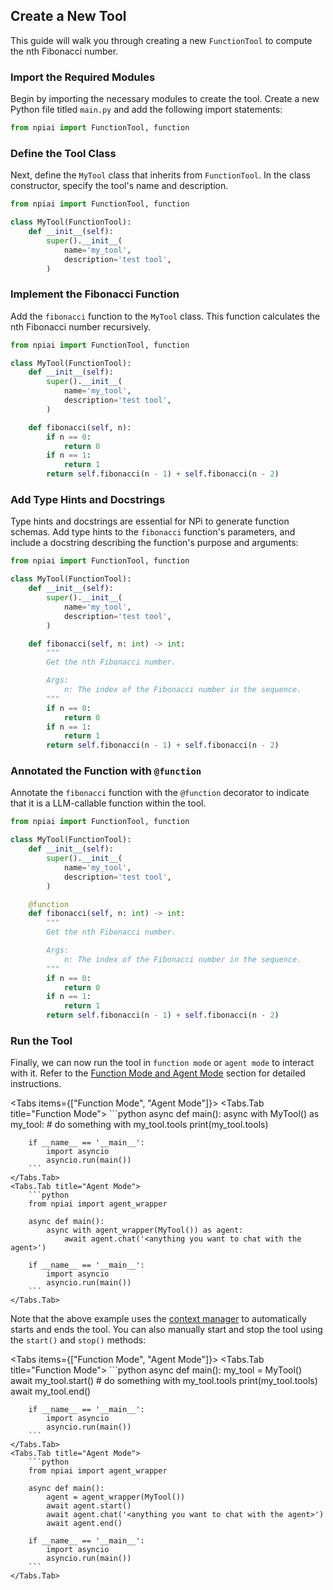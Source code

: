 
## Create a New Tool

This guide will walk you through creating a new `FunctionTool` to compute the nth Fibonacci number.

<Steps>

### Import the Required Modules

Begin by importing the necessary modules to create the tool. Create a new Python file titled `main.py` and add the following import statements:

```python filename="main.py"
from npiai import FunctionTool, function
```

### Define the Tool Class

Next, define the `MyTool` class that inherits from `FunctionTool`. In the class constructor, specify the tool's name and description.

```python filename="main.py" {3-8}
from npiai import FunctionTool, function

class MyTool(FunctionTool):
    def __init__(self):
        super().__init__(
            name='my_tool',
            description='test tool',
        )
```

### Implement the Fibonacci Function

Add the `fibonacci` function to the `MyTool` class. This function calculates the nth Fibonacci number recursively.

```python filename="main.py" {10-16}
from npiai import FunctionTool, function

class MyTool(FunctionTool):
    def __init__(self):
        super().__init__(
            name='my_tool',
            description='test tool',
        )

    def fibonacci(self, n):
        if n == 0:
            return 0
        if n == 1:
            return 1
        return self.fibonacci(n - 1) + self.fibonacci(n - 2)
```

### Add Type Hints and Docstrings

Type hints and docstrings are essential for NPi to generate function schemas. Add type hints to the `fibonacci` function's parameters, and include a docstring describing the function's purpose and arguments:

```python filename="main.py" {10-16}
from npiai import FunctionTool, function

class MyTool(FunctionTool):
    def __init__(self):
        super().__init__(
            name='my_tool',
            description='test tool',
        )

    def fibonacci(self, n: int) -> int:
        """
        Get the nth Fibonacci number.

        Args:
            n: The index of the Fibonacci number in the sequence.
        """
        if n == 0:
            return 0
        if n == 1:
            return 1
        return self.fibonacci(n - 1) + self.fibonacci(n - 2)
```

### Annotated the Function with `@function`

Annotate the `fibonacci` function with the `@function` decorator to indicate that it is a LLM-callable function within the tool.

```python filename="main.py" {10}
from npiai import FunctionTool, function

class MyTool(FunctionTool):
    def __init__(self):
        super().__init__(
            name='my_tool',
            description='test tool',
        )

    @function
    def fibonacci(self, n: int) -> int:
        """
        Get the nth Fibonacci number.

        Args:
            n: The index of the Fibonacci number in the sequence.
        """
        if n == 0:
            return 0
        if n == 1:
            return 1
        return self.fibonacci(n - 1) + self.fibonacci(n - 2)
```

### Run the Tool

Finally, we can now run the tool in `function mode` or `agent mode` to interact with it. Refer to the [Function Mode and Agent Mode](../core-concepts/function-and-agent.mdx) section for detailed instructions.

<Tabs items={["Function Mode", "Agent Mode"]}>
    <Tabs.Tab title="Function Mode">
        ```python
        async def main():
            async with MyTool() as my_tool:
                # do something with my_tool.tools
                print(my_tool.tools)

        if __name__ == '__main__':
            import asyncio
            asyncio.run(main())
        ```
    </Tabs.Tab>
    <Tabs.Tab title="Agent Mode">
        ```python
        from npiai import agent_wrapper

        async def main():
            async with agent_wrapper(MyTool()) as agent:
                await agent.chat('<anything you want to chat with the agent>')

        if __name__ == '__main__':
            import asyncio
            asyncio.run(main())
        ```
    </Tabs.Tab>
</Tabs>

Note that the above example uses the [context manager](https://docs.python.org/3/reference/compound_stmts.html#with) to automatically starts and ends the tool. You can also manually start and stop the tool using the `start()` and `stop()` methods:

<Tabs items={["Function Mode", "Agent Mode"]}>
    <Tabs.Tab title="Function Mode">
        ```python
        async def main():
            my_tool = MyTool()
            await my_tool.start()
            # do something with my_tool.tools
            print(my_tool.tools)
            await my_tool.end()

        if __name__ == '__main__':
            import asyncio
            asyncio.run(main())
        ```
    </Tabs.Tab>
    <Tabs.Tab title="Agent Mode">
        ```python
        from npiai import agent_wrapper

        async def main():
            agent = agent_wrapper(MyTool())
            await agent.start()
            await agent.chat('<anything you want to chat with the agent>')
            await agent.end()

        if __name__ == '__main__':
            import asyncio
            asyncio.run(main())
        ```
    </Tabs.Tab>
</Tabs>


</Steps>
